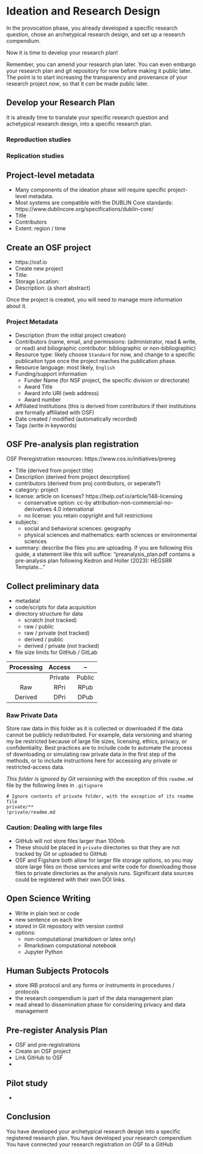 # Ideation and Research Design

In the provocation phase, you already developed a specific research question, chose an archetypical research design, and set up a research compendium.

Now it is time to develop your research plan!

Remember, you can amend your research plan later.
You can even embargo your research plan and git repository for now before making it public later.
The point is to start increasing the transparency and provenance of your research project *now*, so that it *can* be made public later.

## Develop your Research Plan

It is already time to translate your specific research question and achetypical research design, into a specific research plan.

### Reproduction studies

### Replication studies



## Project-level metadata

- Many components of the ideation phase will require specific project-level metadata.
- Most systems are compatible with the DUBLIN Core standards: https://www.dublincore.org/specifications/dublin-core/
- Title
- Contributors
- Extent: region / time

## Create an OSF project

- https://osf.io
- Create new project
- Title:
- Storage Location:
- Description:  (a short abstract)

Once the project is created, you will need to manage more information about it.

### Project Metadata

- Description (from the initial project creation)
- Contributors (name, email, and permissions: (administrator, read & write, or read) and biliographic contributor: bibliographic or non-bibliographic)
- Resource type: likely choose `Standard` for now, and change to a specific publicaiton type once the project reaches the publication phase.
- Resource language: most likely, `English`
- Funding/support information
  - Funder Name (for NSF project, the specific division or directorate)
  - Award Title
  - Award info URI (web address)
  - Award number
- Affiliated Institutions (this is derived from contributors if their institutions are formally affiliated with OSF)
- Date created / modified (automatically recorded)
- Tags (write in keywords)

## OSF Pre-analysis plan registration

OSF Preregistration resources: https://www.cos.io/initiatives/prereg

- Title (derived from project title)
- Description (derived from project description)
- contributors (derived from proj contributors, or seperate?)
- category: project
- license: article on licenses? https://help.osf.io/article/148-licensing
  - conservative option: cc-by attribution-non-commercial-no-derivatives 4.0 international
  - no license: you retain copyright and full restrictions
- subjects:
  - social and behavioral sciences: geography
  - physical sciences and mathematics: earth sciences or environmental sciences
- summary: describe the files you are uploading. If you are following this guide, a statement like this will suffice: "preanalysis_plan.pdf contains a pre-analysis plan following Kedron and Holler (2023): HEGSRR Template... "


## Collect preliminary data

- metadata!
- code/scripts for data acquisition
- directory structure for data
  - scratch (not tracked)
  - raw / public
  - raw / private (not tracked)
  - derived / public
  - derived / private (not tracked)
- file size limits for GitHub / GitLab

| Processing | Access | -- |
| :--: | :--: | :--: |
|  | Private | Public |
| Raw | RPri | RPub |
| Derived | DPri | DPub

### Raw Private Data

Store raw data in this folder as it is collected or downloaded if the data cannot be publicly redistributed. For example, data versioning and sharing my be restricted because of large file sizes, licensing, ethics, privacy, or confidentiality. Best practices are to include code to automate the process of downloading or simulating raw private data in the first step of the methods, or to include instructions here for accessing any private or restricted-access data.



*This folder is ignored by Git versioning* with the exception of this `readme.md` file by the following lines in `.gitignore`

```gitignore
# Ignore contents of private folder, with the exception of its readme file
private/**
!private/readme.md
```

### Caution: Dealing with large files

- GitHub will not store files larger than 100mb
- These should be placed in `private` directories so that they are not tracked by Git or uploaded to GitHub
- OSF and Figshare both allow for larger file storage options, so you may store large files on those services and write code for downloading those files to private directories as the analysis runs. Significant data sources could be registered with their own DOI links.

## Open Science Writing

- Write in plain text or code
- new sentence on each line
- stored in Git repository with version control
- options:
  - non-computational (markdown or latex only)
  - Rmarkdown computational notebook
  - Jupyter Python

## Human Subjects Protocols

- store IRB protocol and any forms or instruments in procedures / protocols
- the research compendium is part of the data management plan
- read ahead to dissemination phase for considering privacy and data management

## Pre-register Analysis Plan

- OSF and pre-registrations
- Create an OSF project
- Link GitHub to OSF
-

## Pilot study

-

## Conclusion

You have developed your archetypical research design into a specific registered research plan.
You have developed your research compendium
You have connected your research registration on OSF to a GitHub
